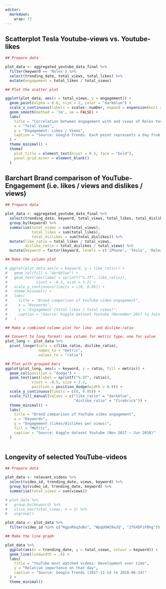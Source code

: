 ```yaml
---
editor: 
  markdown: 
    wrap: 72
---
```


## Scatterplot Tesla Youtube-views vs. Youtube-likes

```r

## Prepare data

plot_data <- aggregated_youtube_data_final %>% 
  filter(keyword == 'Rolex') %>% 
  select(trending_date, total_views, total_likes) %>% 
  mutate(engagement = total_likes / total_views)

## Plot the scatter plot

ggplot(plot_data, aes(x = total_views, y = engagement)) +
  geom_point(alpha = 0.6, size = 2, color = "darkblue") +
  scale_x_continuous(labels = scales::number, expand = expansion(mult = c(0, 0.1))) +
  geom_smooth(method = 'lm', se = FALSE) +
  labs(
    title = "Correlation between engagement with and views of Rolex YouTube videos",
    x = "Total Views",
    y = "Engagement: Likes / Views",
    caption = "Source: Google Trends. Each point represents a day from 2017-11-14 to 2018-06-14."
  ) +
  theme_minimal() +
  theme(
    plot.title = element_text(hjust = 0.5, face = "bold"),
    panel.grid.minor = element_blank()
  )

```

## Barchart Brand comparison of YouTube-Engagement (i.e. likes / views and dislikes / views)

```r

## Prepare data

plot_data <- aggregated_youtube_data_final %>% 
  select(trending_date, keyword, total_views, total_likes, total_dislikes) %>% 
  group_by(keyword) %>% 
  summarise(total_views = sum(total_views),
            total_likes = sum(total_likes),
            total_dislikes = sum(total_dislikes)) %>% 
  mutate(like_ratio = total_likes / total_views,
         dislike_ratio = total_dislikes / total_views) %>% 
  mutate(keyword = factor(keyword, levels = c('iPhone', 'Tesla', 'Rolex')))

## Make the column plot

# ggplot(plot_data,aes(x = keyword, y = like_ratio)) +
#   geom_col(fill = "darkblue") +
#   geom_text(aes(label = sprintf("%.3f", like_ratio)),
#             vjust = -0.5, size = 3.2) +
#   scale_y_continuous(limits = c(0, 0.05)) +
#   theme_minimal() +
#   labs(
#     title = "Brand comparison of YouTube video engagement",
#     x = "Keywords",
#     y = "Engagement (total likes / total views)",
#     caption = "Source: Kaggle dataset Youtube (November 2017 to Juin 2018)"
#   )

## Make a combined column plot for like- and dislike-ratio

## Convert to long format: one column for metric type, one for value
plot_long <- plot_data %>%
  pivot_longer(cols = c(like_ratio, dislike_ratio),
               names_to = "metric",
               values_to = "ratio")

## Plot with grouped bars
ggplot(plot_long, aes(x = keyword, y = ratio, fill = metric)) +
  geom_col(position = "dodge") +
  geom_text(aes(label = sprintf("%.3f", ratio)),
            vjust = -0.5, size = 3.2,
            position = position_dodge(width = 0.9)) +
  scale_y_continuous(limits = c(0, 0.05)) +
  scale_fill_manual(values = c("like_ratio" = "darkblue",
                               "dislike_ratio" = "firebrick")) +
  theme_minimal() +
  labs(
    title = "Brand comparison of YouTube video engagement",
    x = "Keywords",
    y = "Engagement (likes/dislikes per views)",
    fill = "Metric",
    caption = "Source: Kaggle dataset Youtube (Nov 2017 – Jun 2018)"
  )



```

## Longevity of selected YouTube-videos

```r

## Prepare data

plot_data <- relevant_videos %>% 
  select(video_id, trending_date, views, keyword) %>% 
  group_by(video_id, trending_date, keyword) %>% 
  summarise(total_views = sum(views))

# plot_data %>% 
#   group_by(keyword) %>%
#   slice_max(total_views, n = 1) %>%
#   ungroup()

plot_data <- plot_data %>% 
  filter(video_id %in% c("RgpoRGq3oBs",	"WpqUOW19aJQ", "2fGXDFiFBhg"))

## Make the line graph

plot_data %>%
  ggplot(aes(x = trending_date, y = total_views, colour = keyword)) +
  geom_line(linewidth = .6) +
  labs(
    title = "YouTube most watched videos: Development over time",
    y = "Relative importance on that day",
    caption = "Source: Google Trends (2017-11-14 to 2018-06-14)"
  ) +
  theme_minimal()

```